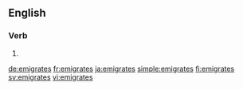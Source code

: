 ==English==

===Verb===
{{head|en|verb form}}

# {{en-third-person singular of|emigrate}}

[[de:emigrates]]
[[fr:emigrates]]
[[ja:emigrates]]
[[simple:emigrates]]
[[fi:emigrates]]
[[sv:emigrates]]
[[vi:emigrates]]